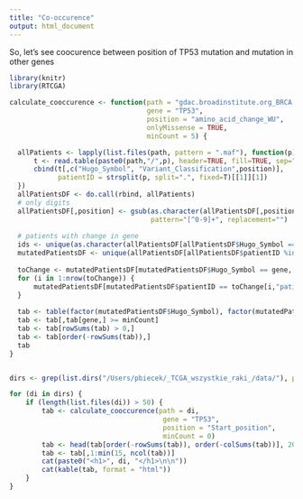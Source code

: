 ```yaml
---
title: "Co-occurence"
output: html_document
---
```


So, let's see coocurence between position of TP53 mutation and mutation in other genes

```r
library(knitr)
library(RTCGA)

calculate_cooccurence <- function(path = "gdac.broadinstitute.org_BRCA.Mutation_Packager_Calls.Level_3.2015020400.0.0/", 
                                  gene = "TP53", 
                                  position = "amino_acid_change_WU",
                                  onlyMissense = TRUE,
                                  minCount = 5) {

  allPatients <- lapply(list.files(path, pattern = ".maf"), function(p) {
      t <- read.table(paste0(path,"/",p), header=TRUE, fill=TRUE, sep="\t", quote="\"")
      cbind(t[,c("Hugo_Symbol", "Variant_Classification",position)], 
            patientID = strsplit(p, split=".", fixed=T)[[1]][1])
  })
  allPatientsDF <- do.call(rbind, allPatients)
  # only digits
  allPatientsDF[,position] <- gsub(as.character(allPatientsDF[,position]), 
                                   pattern="[^0-9]+", replacement="")
  
  # patients with change in gene
  ids <- unique(as.character(allPatientsDF[allPatientsDF$Hugo_Symbol == gene,"patientID"]))
  mutatedPatientsDF <- unique(allPatientsDF[allPatientsDF$patientID %in% ids,])
  
  toChange <- mutatedPatientsDF[mutatedPatientsDF$Hugo_Symbol == gene, ]
  for (i in 1:nrow(toChange)) {
      mutatedPatientsDF[mutatedPatientsDF$patientID == toChange[i,"patientID"],position] = toChange[i,position]
  }
  
  tab <- table(factor(mutatedPatientsDF$Hugo_Symbol), factor(mutatedPatientsDF[,position]))
  tab <- tab[,tab[gene,] >= minCount]
  tab <- tab[rowSums(tab) > 0,]
  tab <- tab[order(-rowSums(tab)),]
  tab
}


dirs <- grep(list.dirs("/Users/pbiecek/_TCGA_wszystkie_raki_/data/"), pattern="Mutation_Packager_Calls", value = TRUE)

for (di in dirs) {
    if (length(list.files(di)) > 50) {
        tab <- calculate_cooccurence(path = di, 
                                      gene = "TP53", 
                                      position = "Start_position",
                                      minCount = 0)
        tab <- head(tab[order(-rowSums(tab)), order(-colSums(tab))], 20)
        tab <- tab[,1:min(15, ncol(tab))]
        cat(paste0("<h1>", di, "</h1>\n\n"))
        cat(kable(tab, format = "html"))
    }
}

```

